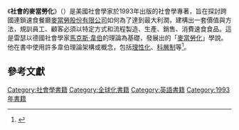 {{Infobox book
| name          = ''The McDonaldization of Society''
| chinese_name = 《社會的麥當勞化》
| title_orig    =
| translator    =
| image         = [[File:The_McDonaldization_of_Society.jpg|200px]]
| caption =
| author        = {{Link-en|喬治·雷瑟|George Ritzer}}
| illustrator   = 
| cover_artist  =
| country       = {{USA}}
| language      = 英語
| series        =
| genre         = [[社會學|社會學]]
|chinese_release_date = 2002年1月4日
| publisher     = SAGE Publications
| release_date  = 1993年
| media_type    =
| pages         = 320頁
|isbn      = 1412954290
| preceded_by   =
| followed_by   =
}}
《'''社會的麥當勞化'''》（''{{lang|en|The McDonaldization of Society}}''）是美國社會學家{{Link-en|喬治·雷瑟|George Ritzer}}於1993年出版的社會學專著，旨在探討跨國連鎖速食餐廳[[麥當勞股份有限公司|麥當勞股份有限公司]]如何為了達到最大利潤，建構出一套價值與方法，規訓員工、顧客必須以特定方式和流程製造、生產、銷售、消費速食食品。這是雷瑟以德國社會學家[[馬克斯·韋伯|馬克斯·韋伯]]的理論為基礎，發展出的「[[麥當勞化|麥當勞化]]」學說。他在書中使用許多韋伯理論架構或概念，包括[[理性化|理性化]]、[[科層制|科層制]]等<ref>{{Cite book|author=George Ritzer|title=《社會的麥當勞化》|others=林祐聖、葉欣怡(譯)|publisher=弘智|location=台北|isbn=9570453486|language=zh-tw|date=2002年1月}}</ref>。

== 參考文獻 ==
{{reflist}}

[[Category:社會學書籍|Category:社會學書籍]]
[[Category:全球化書籍|Category:全球化書籍]]
[[Category:英語書籍|Category:英語書籍]]
[[Category:1993年書籍|Category:1993年書籍]]